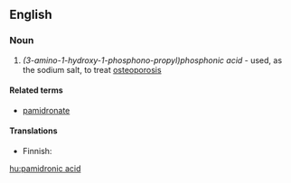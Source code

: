 ==English==

===Noun===
{{wikipedia}}
{{en-noun|head=[[pamidronic]] [[acid]]|-}}

# {{context|organic chemistry|lang=en}} ''(3-amino-1-hydroxy-1-phosphono-propyl)phosphonic acid'' - used, as the sodium salt, to treat [[osteoporosis]]

====Related terms====
*[[pamidronate]]

====Translations====
{{trans-top|drug}}
* Finnish: {{t|fi|pamidronihappo}}
{{trans-mid}}
{{trans-bottom}}

[[hu:pamidronic acid]]